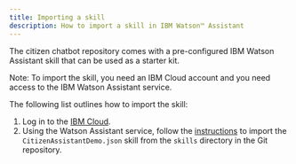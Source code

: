 ```yaml
---
title: Importing a skill
description: How to import a skill in IBM Watson™ Assistant
---
```


The citizen chatbot repository comes with a pre-configured IBM Watson Assistant skill that can be used as a starter kit.

Note: To import the skill, you need an IBM Cloud account and you need access to the IBM Watson Assistant service.

The following list outlines how to import the skill:

1. Log in to the [IBM Cloud](https://cloud.ibm.com/login?state=%2Fcatalog%2Fservices%2Fwatson-assistant).
2. Using the Watson Assistant service, follow the [instructions](https://cloud.ibm.com/docs/assistant?topic=assistant-backup#backup-import-skill) to import the `CitizenAssistantDemo.json` skill from the `skills` directory in the Git repository.
